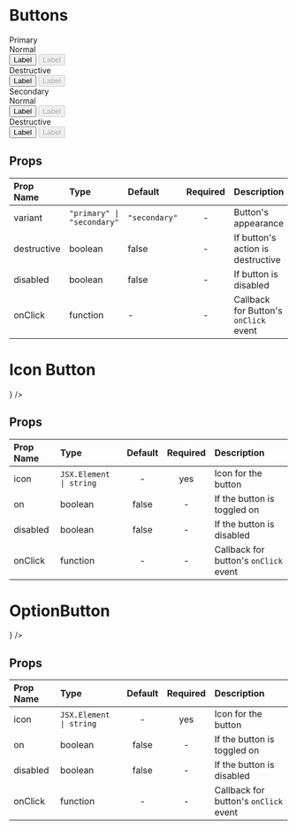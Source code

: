 
<Meta title="MDX|Buttons" component={Button} />

# Buttons

<Story name="Buttons">
  <div>
    <div class="component-box">
      <Text size="xlarge" weight="bold">
        Primary
      </Text>
      <br />
      <Text size="large">Normal</Text>
      <div>
        <Button variant="primary">Label</Button>
        <Button variant="primary" disabled={true}>
          Label
        </Button>
      </div>
      <Text size="large">Destructive</Text>
      <div>
        <Button variant="primary" destructive>
          Label
        </Button>
        <Button variant="primary" disabled={true} destructive>
          Label
        </Button>
      </div>
    </div>
    <div class="component-box">
      <Text size="xlarge" weight="bold">
        Secondary
      </Text>
      <br />
      <Text size="large">Normal</Text>
      <div>
        <Button>Label</Button>
        <Button disabled={true}>Label</Button>
      </div>
      <Text size="large">Destructive</Text>
      <div>
        <Button destructive>Label</Button>
        <Button disabled={true} destructive>
          Label
        </Button>
      </div>
    </div>
  </div>
</Story>

<div class="props-table">

## Props

| Prop Name   | Type                   | Default     | Required | Description                           |
| :---------- | :--------------------- | :---------- | :------: | :------------------------------------ |
| variant     | <code>"primary" &#124; "secondary"</code> | <code>"secondary"</code> |    -     | Button's appearance                   |
| destructive | boolean                | false       |    -     | If button's action is destructive     |
| disabled    | boolean                | false       |    -     | If button is disabled                 |
| onClick     | function               | -           |    -     | Callback for Button's `onClick` event |

</div>

# Icon Button

<Story name="IconButton">
  <div class="component-box">
    <IconButton
      icon={
        <svg
          width="16"
          height="16"
          viewBox="0 0 16 16"
          fill="none"
          xmlns="http://www.w3.org/2000/svg"
        >
          <path
            fillRule="evenodd"
            clip-rule="evenodd"
            d="M11 4.5V6H12V4.5C12 2.567 10.433 1 8.5 1C6.567 1 5 2.567 5 4.5V6H6V4.5C6 3.11929 7.11929 2 8.5 2C9.88071 2 11 3.11929 11 4.5ZM11 10H12V11.5C12 13.433 10.433 15 8.5 15C6.567 15 5 13.433 5 11.5V10H6V11.5C6 12.8807 7.11929 14 8.5 14C9.88071 14 11 12.8807 11 11.5V10ZM8 5V11H9V5H8Z"
            fill="currentColor"
          />
        </svg>
      }
    />
  </div>
</Story>

<div class="props-table">

## Props

| Prop Name | Type                  | Default | Required | Description                           |
| :-------- | :-------------------- | :-----: | :------: | :------------------------------------ |
| icon      | <code>JSX.Element &#124; string</code> |    -    |   yes    | Icon for the button                   |
| on        | boolean               |  false  |    -     | If the button is toggled on           |
| disabled  | boolean               |  false  |    -     | If the button is disabled             |
| onClick   | function              |    -    |    -     | Callback for button's `onClick` event |

</div>

# OptionButton

<Story name="OptionButton">
  <div class="component-box">
    <OptionButton
      icon={
        <svg
          width="16"
          height="16"
          viewBox="0 0 16 16"
          fill="none"
          xmlns="http://www.w3.org/2000/svg"
        >
          <path
            fillRule="evenodd"
            clip-rule="evenodd"
            d="M11 4.5V6H12V4.5C12 2.567 10.433 1 8.5 1C6.567 1 5 2.567 5 4.5V6H6V4.5C6 3.11929 7.11929 2 8.5 2C9.88071 2 11 3.11929 11 4.5ZM11 10H12V11.5C12 13.433 10.433 15 8.5 15C6.567 15 5 13.433 5 11.5V10H6V11.5C6 12.8807 7.11929 14 8.5 14C9.88071 14 11 12.8807 11 11.5V10ZM8 5V11H9V5H8Z"
            fill="currentColor"
          />
        </svg>
      }
    />
  </div>
</Story>

<div class="props-table">

## Props

| Prop Name | Type                  | Default | Required | Description                           |
| :-------- | :-------------------- | :-----: | :------: | :------------------------------------ |
| icon      | <code>JSX.Element &#124; string</code> |    -    |   yes    | Icon for the button                   |
| on        | boolean               |  false  |    -     | If the button is toggled on           |
| disabled  | boolean               |  false  |    -     | If the button is disabled             |
| onClick   | function              |    -    |    -     | Callback for button's `onClick` event |

</div>
